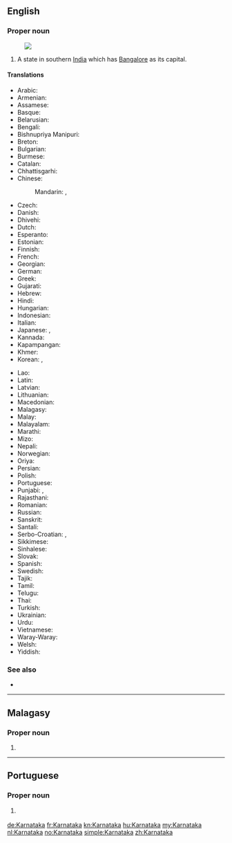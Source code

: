 {{also|Karnátaka}}
==English==
{{wikipedia}}

===Proper noun===
{{en-proper noun}}
[[Image:Karnataka in India (disputed hatched).svg|thumb|]]

# A state in southern [[India]] which has [[Bangalore]] as its capital.

====Translations====
{{trans-top|state in southern India}}
* Arabic: {{t|ar|كارناتاكا|f|tr=kārnātākā}}
* Armenian: {{t|hy|Կառնատակա|sc=Armn}}
* Assamese: {{t-needed|as}}
* Basque: {{t|eu|Karnataka}}
* Belarusian: {{t|be|Карнатака|f|tr=Karnátaka}}
* Bengali: {{t|bn|কর্ণাটক|sc=Beng}}
* Bishnupriya Manipuri: {{t|bpy|কর্ণাটক|sc=Beng}}
* Breton: {{t|br|Karnataka}}
* Bulgarian: {{t|bg|Карнатака|f|tr=Karnátaka}}
* Burmese: {{t|my|ကာနတက|sc=Mymr}}
* Catalan: {{t|ca|Karnataka}}
* Chhattisgarhi: {{t-needed|hne}}
* Chinese:
*: Mandarin: {{t+|cmn|卡納塔克邦|sc=Hani}}, {{t|cmn|卡纳塔克邦|tr=Kǎnàtǎkè-bāng|sc=Hani}}
* Czech: {{t|cs|Karnátaka|f}}
* Danish: {{t|da|Karnataka}}
* Dhivehi: {{t|dv|ކަރްނާޓަކާ|tr=karnātakā}}
* Dutch: {{t+|nl|Karnataka}}
* Esperanto: {{t|eo|Karnatako}}
* Estonian: {{t|et|Karnataka}}
* Finnish: {{t|fi|Karnataka}}
* French: {{t+|fr|Karnataka}}
* Georgian: {{t|ka|კარნატაკა|sc=Geor}}
* German: {{t+|de|Karnataka}}
* Greek: {{t+|el|Καρνάτακα|sc=Grek}}
* Gujarati: {{t|gu|કર્ણાટક|sc=Gujr}}
* Hebrew: {{t|he|קארנאטקה}}
* Hindi: {{t+|hi|कर्नाटक|tr=karnāṭaka}}
* Hungarian: {{t+|hu|Karnátaka}}
* Indonesian: {{t|id|Karnataka}}
* Italian: {{t|it|Karnataka}}
* Japanese: {{t|ja|カルナータカ州|tr=Karunātaka shū}}, {{t|ja|カルナータカ|tr=Karunātaka}}
* Kannada: {{t+|kn|ಕರ್ನಾಟಕ|tr=karnāṭaka|sc=Knda}}
* Kapampangan: {{t|pam|Karnataka}}
* Khmer: {{t-needed|km}}
* Korean: {{t|ko|카르나타카 주|tr=Kareunataka ju|sc=Hang}}, {{t|ko|카르나타카|tr=Kareunataka|sc=Hang}}
{{trans-mid}}
* Lao: {{t-needed|lo}}
* Latin: {{t|la|Carnatica}}
* Latvian: {{t|lv|Karnātaka}}
* Lithuanian: {{t|lt|Karnataka}}
* Macedonian: {{t|mk|Карнатака}}
* Malagasy: {{t|mg|Karnataka}}
* Malay: {{t|ms|Karnataka}}
* Malayalam: {{t|ml|കര്ണാടക|tr=karṇāṭaka|sc=Mlym}}
* Marathi: {{t|mr|कर्नाटक|sc=Deva}}
* Mizo: {{t-needed|lus}}
* Nepali: {{t-needed|ne}}
* Norwegian: {{t+|no|Karnataka}}
* Oriya: {{t|or|କର୍ଣ୍ଣାଟକ|sc=Orya}}
* Persian: {{t|fa|کارناتاکا}}
* Polish: {{t|pl|Karnataka}}
* Portuguese: {{t|pt|Karnataka}}
* Punjabi: {{t|pa|کرناٹک|sc=pa-Arab}}, {{t|pa|ਕਰਨਾਟਕ|sc=Guru}}
* Rajasthani: {{t-needed|raj}}
* Romanian: {{t|ro|Karnataka}}
* Russian: {{t|ru|Карнатака|f|tr=Karnátaka}}
* Sanskrit: {{t|sa|कर्णाटक}}
* Santali: {{t-needed|sat}}
* Serbo-Croatian: {{t|sh|Карнатака|sc=Cyrl}}, {{t|sh|Karnataka}}
* Sikkimese: {{t-needed|sip}}
* Sinhalese: {{t-needed|si}}
* Slovak: {{t|sk|Karnátaka}}
* Spanish: {{t|es|Karnataka}}
* Swedish: {{t|sv|Karnataka}}
* Tajik: {{t|tg|Карнотако|sc=Cyrl}}
* Tamil: {{t+|ta|கர்நாடகம்|tr=karnāṭakam}}
* Telugu: {{t+|te|కర్ణాటక|sc=Telu}}
* Thai: {{t|th|รัฐกรณาฏกะ|tr=rát gon-nâat-gà}}
* Turkish: {{t|tr|Karnataka}}
* Ukrainian: {{t|uk|Карнатака|f|tr=Karnátaka}}
* Urdu: {{t|ur|کرناٹک}}
* Vietnamese: {{t|vi|Karnataka}}
* Waray-Waray: {{t|war|Karnataka}}
* Welsh: {{t|cy|Karnataka}}
* Yiddish: {{t-needed|yi}}
{{trans-bottom}}

===See also===
* {{list:states of India/en}}

----

==Malagasy==

===Proper noun===
{{head|mg|proper noun}}

# {{l|en|Karnataka}}

----

==Portuguese==

===Proper noun===
{{pt-proper noun}}

# {{l/en|Karnataka}} {{gloss|state in southern India}}

[[de:Karnataka]]
[[fr:Karnataka]]
[[kn:Karnataka]]
[[hu:Karnataka]]
[[my:Karnataka]]
[[nl:Karnataka]]
[[no:Karnataka]]
[[simple:Karnataka]]
[[zh:Karnataka]]